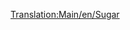 [[Translation:Main/en/Sugar]]{{en/-}}
{{nl/Vracht| name=Suiker
| image=SugarMine.png
| geproduceerd=[[Main/nl/Suikermijn|Suikermijn]]
| geaccepteerd=[[Main/nl/Snoepfabriek|Snoepfabriek]]
}}